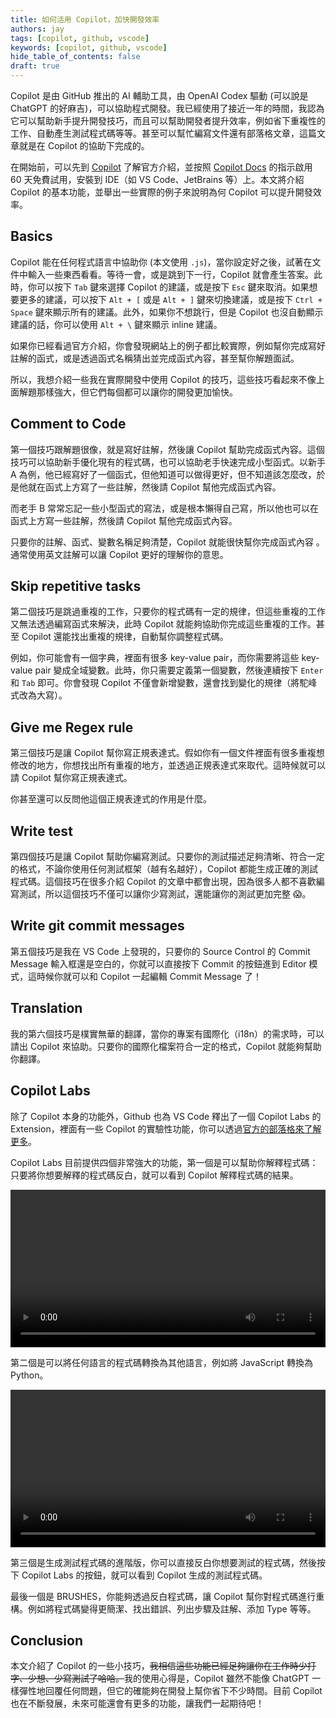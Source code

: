 ```yaml
---
title: 如何活用 Copilot，加快開發效率
authors: jay
tags: [copilot, github, vscode]
keywords: [copilot, github, vscode]
hide_table_of_contents: false
draft: true
---
```


Copilot 是由 GitHub 推出的 AI 輔助工具，由 OpenAI Codex 驅動 (可以說是 ChatGPT 的好麻吉)，可以協助程式開發。我已經使用了接近一年的時間，我認為它可以幫助新手提升開發技巧，而且可以幫助開發者提升效率，例如省下重複性的工作、自動產生測試程式碼等等。甚至可以幫忙編寫文件還有部落格文章，這篇文章就是在 Copilot 的協助下完成的。

在開始前，可以先到 [Copilot](https://github.com/features/copilot/) 了解官方介紹，並按照 [Copilot Docs](https://docs.github.com/zh/copilot) 的指示啟用 60 天免費試用，安裝到 IDE（如 VS Code、JetBrains 等）上。本文將介紹 Copilot 的基本功能，並舉出一些實際的例子來說明為何 Copilot 可以提升開發效率。

## Basics

Copilot 能在任何程式語言中協助你 (本文使用 `.js`)，當你設定好之後，試著在文件中輸入一些東西看看。等待一會，或是跳到下一行，Copilot 就會產生答案。此時，你可以按下 `Tab` 鍵來選擇 Copilot 的建議，或是按下 `Esc` 鍵來取消。如果想要更多的建議，可以按下 `Alt + [` 或是 `Alt + ]` 鍵來切換建議，或是按下 `Ctrl + Space` 鍵來顯示所有的建議。此外，如果你不想跳行，但是 Copilot 也沒自動顯示建議的話，你可以使用 `Alt + \` 鍵來顯示 inline 建議。

<fig
  src="/img/blog/work-with-copilot/type-something.png"
  caption="Copilot 會回答你實話"
/>

如果你已經看過官方介紹，你會發現網站上的例子都比較實際，例如幫你完成寫好註解的函式，或是透過函式名稱猜出並完成函式內容，甚至幫你解題面試。

<fig
  src="/img/blog/work-with-copilot/complete-function.png"
  caption="Copilot 幫你作弊"
/>

所以，我想介紹一些我在實際開發中使用 Copilot 的技巧，這些技巧看起來不像上面解題那樣強大，但它們每個都可以讓你的開發更加愉快。

## Comment to Code

第一個技巧跟解題很像，就是寫好註解，然後讓 Copilot 幫助完成函式內容。這個技巧可以協助新手優化現有的程式碼，也可以協助老手快速完成小型函式。以新手 A 為例，他已經寫好了一個函式，但他知道可以做得更好，但不知道該怎麼改，於是他就在函式上方寫了一些註解，然後請 Copilot 幫他完成函式內容。

<fig
  src="/img/blog/work-with-copilot/comment-to-improve-code.png"
  caption="新手透過註解請 Copilot 完成函式"
/>

而老手 B 常常忘記一些小型函式的寫法，或是根本懶得自己寫，所以他也可以在函式上方寫一些註解，然後請 Copilot 幫他完成函式內容。

<fig
  src="/img/blog/work-with-copilot/comment-to-lazy-code.png"
  caption="老屁股透過註解請 Copilot 完成函式"
/>

<highlight>
  只要你的註解、函式、變數名稱足夠清楚，Copilot 就能很快幫你完成函式內容
</highlight>
。通常使用英文註解可以讓 Copilot 更好的理解你的意思。

## Skip repetitive tasks

第二個技巧是跳過重複的工作，只要你的程式碼有一定的規律，但這些重複的工作又無法透過編寫函式來解決，此時 Copilot 就能夠協助你完成這些重複的工作。甚至 Copilot 還能找出重複的規律，自動幫你調整程式碼。

例如，你可能會有一個字典，裡面有很多 key-value pair，而你需要將這些 key-value pair 變成全域變數。此時，你只需要定義第一個變數，然後連續按下 `Enter` 和 `Tab` 即可。你會發現 Copilot 不僅會新增變數，還會找到變化的規律（將駝峰式改為大寫）。

<fig
  src="/img/blog/work-with-copilot/skip-repetitive-tasks.png"
  caption="Copilot 幫你跳過重複的工作"
/>

## Give me Regex rule

第三個技巧是讓 Copilot 幫你寫正規表達式。假如你有一個文件裡面有很多重複想修改的地方，你想找出所有重複的地方，並透過正規表達式來取代。這時候就可以請 Copilot 幫你寫正規表達式。

<fig
  src="/img/blog/work-with-copilot/regex-ask.png"
  caption="詢問 Copilot 正規表達式"
/>

<fig
  src="/img/blog/work-with-copilot/regex-apply.png"
  caption="使用 Copilot 給的正規表達式"
/>

你甚至還可以反問他這個正規表達式的作用是什麼。

<fig
  src="/img/blog/work-with-copilot/regex-explain.png"
  caption="Copilot 解釋正規表達式的作用"
/>

## Write test

第四個技巧是讓 Copilot 幫助你編寫測試。只要你的測試描述足夠清晰、符合一定的格式，不論你使用任何測試框架（越有名越好），Copilot 都能生成正確的測試程式碼。這個技巧在很多介紹 Copilot 的文章中都會出現，因為很多人都不喜歡編寫測試，所以這個技巧不僅可以讓你少寫測試，還能讓你的測試更加完整 😱。

<fig
  src="/img/blog/work-with-copilot/write-test.png"
  caption="Copilot 幫你寫測試"
/>

## Write git commit messages

第五個技巧是我在 VS Code 上發現的，只要你的 Source Control 的 Commit Message 輸入框還是空白的，你就可以直接按下 Commit 的按鈕進到 Editor 模式，這時候你就可以和 Copilot 一起編輯 Commit Message 了！

<fig
  src="/img/blog/work-with-copilot/empty-commit.png"
  caption="在 Source Control 空白的 commit 狀態直接按下 Commit"
/>

<fig
  src="/img/blog/work-with-copilot/write-commit-message.png"
  caption="在 Editor 模式下和 Copilot 一起編輯 Commit Message"
/>

## Translation

我的第六個技巧是樸實無華的翻譯，當你的專案有國際化（i18n）的需求時，可以請出 Copilot 來協助。只要你的國際化檔案符合一定的格式，Copilot 就能夠幫助你翻譯。

<fig
  src="/img/blog/work-with-copilot/translate-en.png"
  caption="先翻譯看看英文"
/>

<fig
  src="/img/blog/work-with-copilot/translate-jp.png"
  caption="再翻譯看看日文"
/>

## Copilot Labs

除了 Copilot 本身的功能外，Github 也為 VS Code 釋出了一個 Copilot Labs 的 Extension，裡面有一些 Copilot 的實驗性功能，你可以透過[官方的部落格來了解更多](https://githubnext.com/projects/copilot-labs/)。

Copilot Labs 目前提供四個非常強大的功能，第一個是可以幫助你解釋程式碼：只要將你想要解釋的程式碼反白，就可以看到 Copilot 解釋程式碼的結果。

<video width="100%" controls>
  <source
    src="https://githubnext.com/assets/projects/copilot-labs/explain.mp4"
    type="video/mp4"
  />
  Your browser does not support the video tag.
</video>

第二個是可以將任何語言的程式碼轉換為其他語言，例如將 JavaScript 轉換為 Python。

<video width="100%" controls>
  <source
    src="https://githubnext.com/assets/projects/copilot-labs/translate.mp4"
    type="video/mp4"
  />
  Your browser does not support the video tag.
</video>

第三個是生成測試程式碼的進階版，你可以直接反白你想要測試的程式碼，然後按下 Copilot Labs 的按鈕，就可以看到 Copilot 生成的測試程式碼。

<fig
  src="https://githubnext.com/assets/projects/testpilot/testpilot.gif"
  caption="來源: https://githubnext.com/projects/testpilot"
/>

最後一個是 BRUSHES，你能夠透過反白程式碼，讓 Copilot 幫你對程式碼進行重構。例如將程式碼變得更簡潔、找出錯誤、列出步驟及註解、添加 Type 等等。

<fig
  src="/img/blog/work-with-copilot/brushes.png"
  caption="Copilot Labs 的 BRUSHES 功能"
/>

## Conclusion

本文介紹了 Copilot 的一些小技巧，<s>我相信這些功能已經足夠讓你在工作時少打字、少想、少寫測試了哈哈。</s>我的使用心得是，Copilot 雖然不能像 ChatGPT 一樣彈性地回覆任何問題，但它的確能夠在開發上幫你省下不少時間。目前 Copilot 也在不斷發展，未來可能還會有更多的功能，讓我們一起期待吧！
